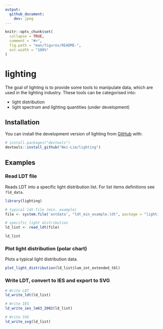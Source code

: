 ```yaml
---
output: 
  github_document:
    dev: jpeg
---
```


<!-- README.md is generated from README.Rmd. Please edit that file -->

```r
knitr::opts_chunk$set(
  collapse = TRUE,
  comment = "#>",
  fig.path = "man/figures/README-",
  out.width = "100%"
)
```

# lighting

<!-- badges: start -->
<!-- badges: end -->

The goal of lighting is to provide some tools to manipulate data, which are used in the lighting industry. These tools can be categorised into:

- light distribution
- light spectrum and lighting quantities (under development)

## Installation

You can install the development version of lighting from [GitHub](https://github.com/Wei-Lim/lighting/) with:

``` r
# install.packages("devtools")
devtools::install_github("Wei-Lim/lighting")
```

## Examples

### Read LDT file

Reads LDT into a specific light distribution list. For list items definitions see `?ld_data`.

```r
library(lighting)

# typical ldt-file (min. example)
file <- system.file('extdata', "ldt_min_example.ldt", package = "lighting")

# specific light distribution
ld_list <- read_ldt(file)

ld_list
```

### Plot light distribution (polar chart)

Plots a typical light distribution data.
<p>
```r
plot_light_distribution(ld_list$lum_int_extended_tbl)
```
</p>

### Write LDT, convert to IES and export to SVG
```r
# Write LDT 
ld_write_ldt(ld_list)

# Write IES
ld_write_ies_lm63_2002(ld_list)

# Write SVG			 
ld_write_svg(ld_list)			 
```

